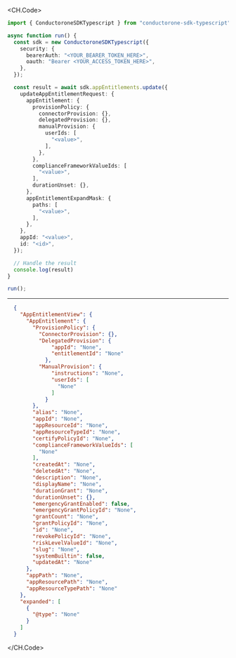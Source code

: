
<CH.Code>
```typescript Update.ts
import { ConductoroneSDKTypescript } from "conductorone-sdk-typescript";

async function run() {
  const sdk = new ConductoroneSDKTypescript({
    security: {
      bearerAuth: "<YOUR_BEARER_TOKEN_HERE>",
      oauth: "Bearer <YOUR_ACCESS_TOKEN_HERE>",
    },
  });

  const result = await sdk.appEntitlements.update({
    updateAppEntitlementRequest: {
      appEntitlement: {
        provisionPolicy: {
          connectorProvision: {},
          delegatedProvision: {},
          manualProvision: {
            userIds: [
              "<value>",
            ],
          },
        },
        complianceFrameworkValueIds: [
          "<value>",
        ],
        durationUnset: {},
      },
      appEntitlementExpandMask: {
        paths: [
          "<value>",
        ],
      },
    },
    appId: "<value>",
    id: "<id>",
  });

  // Handle the result
  console.log(result)
}

run();
```
---

```json Example Response
  {
    "AppEntitlementView": {
      "AppEntitlement": {
        "ProvisionPolicy": {
          "ConnectorProvision": {},
          "DelegatedProvision": {
              "appId": "None",
              "entitlementId": "None"
            },
          "ManualProvision": {
              "instructions": "None",
              "userIds": [
                "None"
              ]
            }
        },
        "alias": "None",
        "appId": "None",
        "appResourceId": "None",
        "appResourceTypeId": "None",
        "certifyPolicyId": "None",
        "complianceFrameworkValueIds": [
          "None"
        ],
        "createdAt": "None",
        "deletedAt": "None",
        "description": "None",
        "displayName": "None",
        "durationGrant": "None",
        "durationUnset": {},
        "emergencyGrantEnabled": false,
        "emergencyGrantPolicyId": "None",
        "grantCount": "None",
        "grantPolicyId": "None",
        "id": "None",
        "revokePolicyId": "None",
        "riskLevelValueId": "None",
        "slug": "None",
        "systemBuiltin": false,
        "updatedAt": "None"
      },
      "appPath": "None",
      "appResourcePath": "None",
      "appResourceTypePath": "None"
    },
    "expanded": [
      {
        "@type": "None"
      }
    ]
  }
```
</CH.Code>
